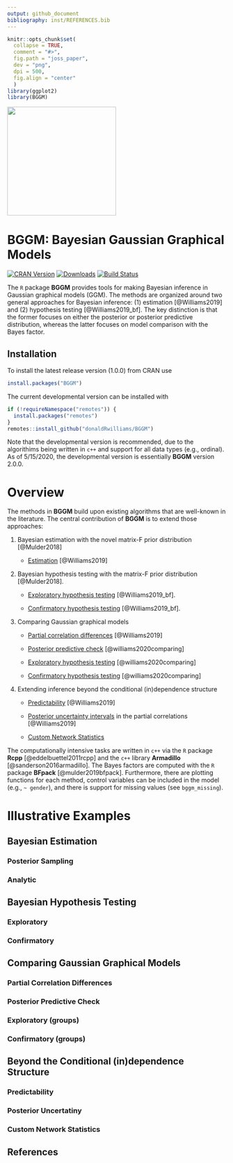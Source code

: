 ```yaml
---
output: github_document
bibliography: inst/REFERENCES.bib
---
```

```r
knitr::opts_chunk$set(
  collapse = TRUE,
  comment = "#>",
  fig.path = "joss_paper",
  dev = "png",
  dpi = 500,
  fig.align = "center"
  )
library(ggplot2)
library(BGGM)
```

<img src="joss_paper/hex.png" width = 250 />

# BGGM: Bayesian Gaussian Graphical Models

[![CRAN Version](http://www.r-pkg.org/badges/version/BGGM)](https://cran.r-project.org/package=BGGM)
[![Downloads](https://cranlogs.r-pkg.org/badges/BGGM)](https://cran.r-project.org/package=BGGM)
[![Build Status](https://travis-ci.org/donaldRwilliams/BGGM.svg?branch=master)](https://travis-ci.org/donaldRwilliams/BGGM)


The `R` package **BGGM** provides tools for making Bayesian inference in
Gaussian graphical models (GGM). The methods are organized around two general 
approaches for Bayesian inference: (1) estimation [@Williams2019] and (2) hypothesis 
testing [@Williams2019_bf]. The key distinction is that the former focuses on either 
the posterior or posterior predictive distribution, whereas the latter focuses on 
model comparison with the Bayes factor.

## Installation

To install the latest release version (1.0.0) from CRAN use
```r
install.packages("BGGM")	
```


The current developmental version can be installed with	

```r
if (!requireNamespace("remotes")) {	
  install.packages("remotes")	
}	
remotes::install_github("donaldRwilliams/BGGM")
```

Note that the developmental version is recommended, due to the algorithims being written in `c++` and 
support for all data types (e.g., ordinal). As of 5/15/2020, the developmental version is essentially
**BGGM** version 2.0.0.



# Overview
The methods in **BGGM** build upon existing algorithms that are well-known in the literature.
The central contribution of **BGGM** is to extend those approaches:

1.  Bayesian estimation with the novel matrix-F prior distribution [@Mulder2018]
  
    + [Estimation](#bayesian-estimation) [@Williams2019]

2. Bayesian hypothesis testing with the matrix-F prior distribution [@Mulder2018].

    + [Exploratory hypothesis testing](#Exploratory) [@Williams2019_bf].
  
    + [Confirmatory hypothesis testing](#Confirmatory) [@Williams2019_bf].
    
3. Comparing Gaussian graphical models
    
    + [Partial correlation differences](#partial-correlation-differences) [@Williams2019]
    
    + [Posterior predictive check](#posterior-predictive check) [@williams2020comparing]
    
    + [Exploratory hypothesis testing](#exploratory-(groups)) [@williams2020comparing]
    
    + [Confirmatory hypothesis testing](#confirmatory-(groups)) [@williams2020comparing]

4. Extending inference beyond the conditional (in)dependence structure

    +  [Predictability](#Predictability) [@Williams2019]
    
    +  [Posterior uncertainty intervals](#posterior-uncertainty) in the 
       partial correlations [@Williams2019]
       
    +  [Custom Network Statistics](#custom-network-statistics)
    
    
The computationally intensive tasks are written in `c++` via the `R` package **Rcpp** [@eddelbuettel2011rcpp] and the `c++` library **Armadillo** [@sanderson2016armadillo]. The Bayes factors are computed with the `R` package **BFpack** [@mulder2019bfpack]. Furthermore, there are plotting functions
for each method, control variables can be included in the model (e.g., `~ gender`), and there is support for missing values (see `bggm_missing`).



# Illustrative Examples

## Bayesian Estimation

### Posterior Sampling

### Analytic


## Bayesian Hypothesis Testing

### Exploratory

### Confirmatory



## Comparing Gaussian Graphical Models


### Partial Correlation Differences

### Posterior Predictive Check

### Exploratory (groups)

### Confirmatory (groups)

## Beyond the Conditional (in)dependence Structure

### Predictability

### Posterior Uncertatiny

### Custom Network Statistics


## References

